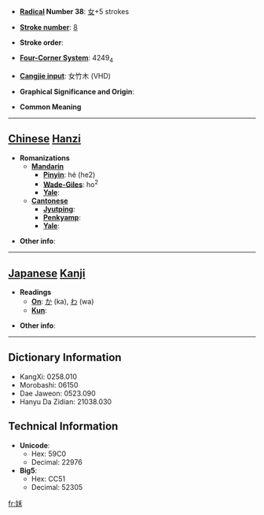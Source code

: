 * '''[[Wiktionary:Chinese radical index| Radical]] Number 38''': [[Wiktionary:Chinese radical index 女|女]]+5 strokes

* '''[[Wiktionary:Chinese total strokes index|Stroke number]]''': [[Wiktionary:Chinese total strokes index 8|8]]

* '''Stroke order''': 

* '''[[Wiktionary:Chinese four corner index|Four-Corner System]]''': 4249<sub>4</sub>

* '''[[Wiktionary:Chinese Cangjie index|Cangjie input]]''': 女竹木 (VHD)

* '''Graphical Significance and Origin''': 

* '''Common Meaning'''

----

== [[Chinese]] [[Hanzi]] ==

* '''Romanizations'''
** '''[[Mandarin]]'''
*** '''[[Pinyin]]''': hé (he2)
*** '''[[Wade-Giles]]''': ho<sup>2</sup>
*** '''[[Yale]]''': 
** '''[[Cantonese]]'''
*** '''[[Jyutping]]''':
*** '''[[Penkyamp]]''': 
*** '''[[Yale]]''': 

* '''Other info''': 

----

== [[Japanese]] [[Kanji]] ==

* '''Readings'''
** '''[[On]]''': [[か]] (ka), [[わ]] (wa)
** '''[[Kun]]''': 

* '''Other info''':  

----

== Dictionary Information ==

* KangXi: 0258.010
* Morobashi: 06150
* Dae Jaweon: 0523.090
* Hanyu Da Zidian: 21038.030

== Technical Information ==

* '''Unicode''':
** Hex: 59C0
** Decimal: 22976
* '''Big5''':
** Hex: CC51
** Decimal: 52305

[[fr:姀]]